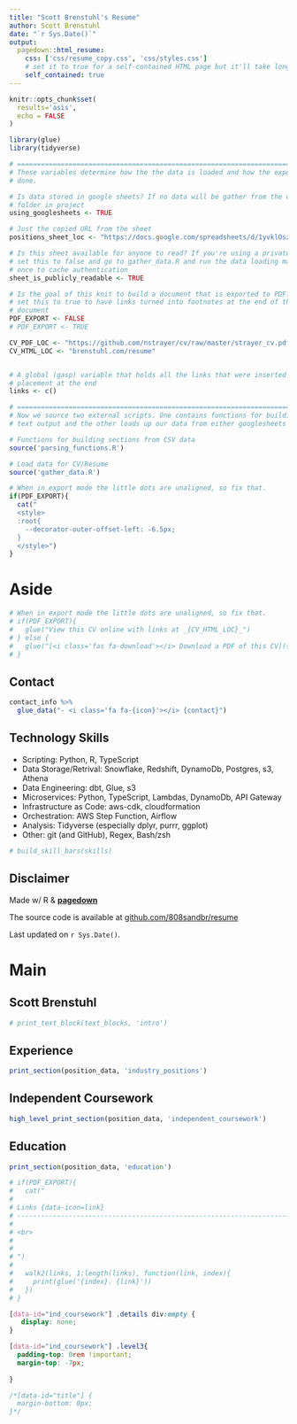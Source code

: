 ```yaml
---
title: "Scott Brenstuhl's Resume"
author: Scott Brenstuhl
date: "`r Sys.Date()`"
output:
  pagedown::html_resume:
    css: ['css/resume_copy.css', 'css/styles.css']
    # set it to true for a self-contained HTML page but it'll take longer to render
    self_contained: true
---
```



```r
knitr::opts_chunk$set(
  results='asis', 
  echo = FALSE
)

library(glue)
library(tidyverse)

# ======================================================================
# These variables determine how the the data is loaded and how the exports are
# done.

# Is data stored in google sheets? If no data will be gather from the csvs/
# folder in project
using_googlesheets <- TRUE

# Just the copied URL from the sheet
positions_sheet_loc <- "https://docs.google.com/spreadsheets/d/1yvklOszz8MbsHS71gl_wW0IJmskR3AKU08dVBjnLakc"

# Is this sheet available for anyone to read? If you're using a private sheet
# set this to false and go to gather_data.R and run the data loading manually
# once to cache authentication
sheet_is_publicly_readable <- TRUE

# Is the goal of this knit to build a document that is exported to PDF? If so
# set this to true to have links turned into footnotes at the end of the
# document
PDF_EXPORT <- FALSE
# PDF_EXPORT <- TRUE

CV_PDF_LOC <- "https://github.com/nstrayer/cv/raw/master/strayer_cv.pdf"
CV_HTML_LOC <- "brenstuhl.com/resume"


# A global (gasp) variable that holds all the links that were inserted for
# placement at the end
links <- c()

# ======================================================================
# Now we source two external scripts. One contains functions for building the
# text output and the other loads up our data from either googlesheets or csvs

# Functions for building sections from CSV data
source('parsing_functions.R') 

# Load data for CV/Resume
source('gather_data.R')
```



```r
# When in export mode the little dots are unaligned, so fix that. 
if(PDF_EXPORT){
  cat("
  <style>
  :root{
    --decorator-outer-offset-left: -6.5px;
  }
  </style>")
}
```


Aside
================================================================================


<!-- ![logo](logo.png){width=100%} -->

```r
# When in export mode the little dots are unaligned, so fix that. 
# if(PDF_EXPORT){
#   glue("View this CV online with links at _{CV_HTML_LOC}_")
# } else {
#   glue("[<i class='fas fa-download'></i> Download a PDF of this CV]({CV_PDF_LOC})")
# }
```

Contact {#contact}
--------------------------------------------------------------------------------

```r
contact_info %>% 
  glue_data("- <i class='fa fa-{icon}'></i> {contact}")
```


Technology Skills {#skills}
--------------------------------------------------------------------------------

- <i class="fas fa-pen-nib"></i> Scripting: Python, R, TypeScript
- <i class="fa fa-database"></i> Data Storage/Retrival: Snowflake, Redshift, DynamoDb, Postgres, s3, Athena
- <i class="fas fa-wrench"></i> Data Engineering: dbt, Glue, s3 
- <i class="fa fa-code"></i> Microservices: Python, TypeScript, Lambdas, DynamoDb, API Gateway
<!-- - <i class="fa-regular fa-gear-code"></i> Infrastructure as Code: aws-cdk, cloudformation -->
- <i class="fas fa-cogs"></i> Infrastructure as Code: aws-cdk, cloudformation
- <i class="fa fa-music"></i> Orchestration: AWS Step Function, Airflow
- <i class="fas fa-chart-bar"></i> Analysis: Tidyverse (especially dplyr, purrr, ggplot)
<!-- - <i class="fas fa-cogs"></i> Machine Learning: Sagemaker, DataBricks, MLFlow -->
- <i class="fas fa-terminal"></i> Other: git (and GitHub), Regex, Bash/zsh


```r
# build_skill_bars(skills)
```

Disclaimer {#disclaimer}
--------------------------------------------------------------------------------

Made w/ R & [**pagedown**](https://github.com/rstudio/pagedown)  

The source code is available at [github.com/808sandbr/resume](https://github.com/808sandbr/resume)

Last updated on `r Sys.Date()`.


Main
================================================================================

Scott Brenstuhl {#title}
--------------------------------------------------------------------------------

```r
# print_text_block(text_blocks, 'intro')
```


Experience {data-icon=laptop}
--------------------------------------------------------------------------------

```r
print_section(position_data, 'industry_positions')
```

Independent Coursework {data-icon=book data-concise=true #ind_coursework}
--------------------------------------------------------------------------------

```r
high_level_print_section(position_data, 'independent_coursework')
```

Education {data-icon=graduation-cap data-concise=true}
--------------------------------------------------------------------------------

```r
print_section(position_data, 'education')
```



```r
# if(PDF_EXPORT){
#   cat("
#   
# Links {data-icon=link}
# --------------------------------------------------------------------------------
# 
# <br>
# 
# 
# ")
#   
#   walk2(links, 1:length(links), function(link, index){
#     print(glue('{index}. {link}'))
#   })
# }
```

```css
[data-id="ind_coursework"] .details div:empty {
   display: none;
} 

[data-id="ind_coursework"] .level3{
  padding-top: 0rem !important;
  margin-top: -7px;
  
}

/*[data-id="title"] {
  margin-bottom: 0px;
}*/

```
